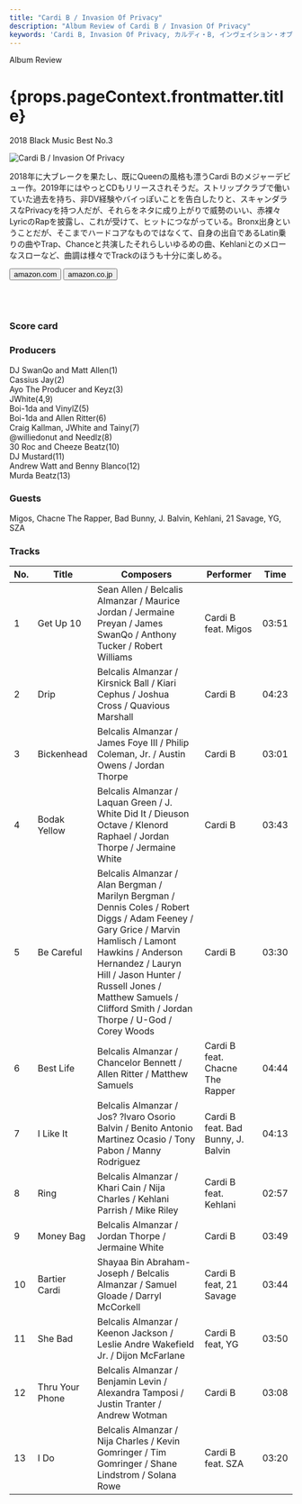 ```yaml
---
title: "Cardi B / Invasion Of Privacy"
description: "Album Review of Cardi B / Invasion Of Privacy"
keywords: 'Cardi B, Invasion Of Privacy, カルディ・B, インヴェイション・オブ・プライバシー'
---
```





<p className="largeP">Album Review</p>
<h1 className="h1--no--margin">{props.pageContext.frontmatter.title}</h1>
<p className="largeP"><Link to="/best50/2018/">2018 Black Music Best No.3</Link></p>

<Row  className="image-card-group">
	<Column colMd={"4"} colLg={"4"} noGutterMdLeft="">
       <ImageCard>

![Cardi B / Invasion Of Privacy](../../images/cd/cardib1L.jpg) 

</ImageCard>
	</Column>
	<Column colMd={"8"} colLg={"8"} noGutterMdLeft="">
	<p>
	2018年に大ブレークを果たし、既にQueenの風格も漂うCardi Bのメジャーデビュー作。2019年にはやっとCDもリリースされそうだ。ストリップクラブで働いていた過去を持ち、非DV経験やバイっぽいことを告白したりと、スキャンダラスなPrivacyを持つ人だが、それらをネタに成り上がりで威勢のいい、赤裸々LyricのRapを披露し、これが受けて、ヒットにつながっている。Bronx出身ということだが、そこまでハードコアなものではなくて、自身の出自であるLatin乗りの曲やTrap、Chanceと共演したそれらしいゆるめの曲、Kehlaniとのメローなスローなど、曲調は様々でTrackのほうも十分に楽しめる。
	</p>
	<div>
	  <Button href="https://amzn.to/2zwae73" kind="primary" size="small" renderIcon={ArrowUpRight24}>
      amazon.com
      </Button>
      <Button href="https://amzn.to/3e5D7WM" kind="secondary" size="small" renderIcon={ArrowUpRight24}>
      amazon.co.jp
      </Button>
	</div>
	<a style="display:inline-block;overflow:hidden;background:url(https://linkmaker.itunes.apple.com/ja-jp/lockup.svg?releaseDate=2018-04-06&kind=album&bubble=apple_music&style=mono-black) no-repeat;width:180px;height:45px;" href="https://geo.music.apple.com/jp/album/invasion-of-privacy/1368156323?mt=1&app=music&ls=1"></a>
	<a style="display:inline-block;overflow:hidden;background:url(https://linkmaker.itunes.apple.com/ja-jp/badge-lrg.svg?releaseDate=2018-04-06T00:00:00Z&kind=album&bubble=itunes_music) no-repeat;width:140px;height:45px;" href="https://geo.music.apple.com/jp/album/invasion-of-privacy/1368156323?app=itunes"></a>
	</Column>
</Row>
<Row >
	<Column colMd={"4"} colLg={"4"} noGutterMdLeft="">
<div>
    <h3>Score card</h3>
	<SliderJS1 value="2" />
    <SliderJS2 value="1" />
	<SliderJS3 value="1" />
    <SliderJS4 value="9" />
</div>
</Column>
<Column colMd={"8"} colLg={"8"} noGutterMdLeft="">
<div>
<h3>Producers</h3>
<p>
DJ SwanQo and Matt Allen(1)
<br/>Cassius Jay(2)
<br/>Ayo The Producer and Keyz(3)
<br/>JWhite(4,9)
<br/>Boi-1da and VinylZ(5)
<br/>Boi-1da and Allen Ritter(6)
<br/>Craig Kallman, JWhite and Tainy(7)
<br/>@williedonut and Needlz(8)
<br/>30 Roc and Cheeze Beatz(10)
<br/>DJ Mustard(11)
<br/>Andrew Watt and Benny Blanco(12)
<br/>Murda Beatz(13)
</p>
<h3>Guests</h3>
<p>
Migos, Chacne The Rapper, Bad Bunny, J. Balvin, Kehlani, 21 Savage, YG, SZA
</p>
</div>
</Column>
</Row>

<h3>Tracks</h3>

| No. |	 Title          | Composers                                                                                                                                                                                                                                                                               	|	 Performer                       | Time	 |
| --- |	--------------- | ----------------------------------------------------------------------------------------------------------------------------------------------------------------------------------------------------------------------------------------------------------------------------------------- | ---------------------------------- | ----- |
| 1	  |	Get Up 10      	| Sean Allen / Belcalis Almanzar / Maurice Jordan / Jermaine Preyan / James SwanQo / Anthony Tucker / Robert Williams                                                                                                                                                                      	| Cardi B feat. Migos                | 03:51 |
| 2	  |	Drip           	| Belcalis Almanzar / Kirsnick Ball / Kiari Cephus / Joshua Cross / Quavious Marshall                                                                                                                                                                                                      	| Cardi B                            | 04:23 |
| 3	  |	Bickenhead     	| Belcalis Almanzar / James Foye III / Philip Coleman, Jr. / Austin Owens / Jordan Thorpe                                                                                                                                                                                                  	| Cardi B                            | 03:01 |
| 4	  |	Bodak Yellow   	| Belcalis Almanzar / Laquan Green / J. White Did It / Dieuson Octave / Klenord Raphael / Jordan Thorpe / Jermaine White                                                                                                                                                                   	| Cardi B                            | 03:43 |
| 5	  |	Be Careful     	| Belcalis Almanzar / Alan Bergman / Marilyn Bergman / Dennis Coles / Robert Diggs / Adam Feeney / Gary Grice / Marvin Hamlisch / Lamont Hawkins / Anderson Hernandez / Lauryn Hill / Jason Hunter / Russell Jones / Matthew Samuels / Clifford Smith / Jordan Thorpe / U-God / Corey Woods	| Cardi B                            | 03:30 |
| 6	  |	Best Life      	| Belcalis Almanzar / Chancelor Bennett / Allen Ritter / Matthew Samuels                                                                                                                                                                                                                   	| Cardi B feat. Chacne The Rapper    | 04:44 |
| 7	  |	I Like It      	| Belcalis Almanzar / Jos? ?lvaro Osorio Balvin / Benito Antonio Martinez Ocasio / Tony Pabon / Manny Rodriguez                                                                                                                                                                            	| Cardi B feat. Bad Bunny, J. Balvin | 04:13 |
| 8	  |	Ring           	| Belcalis Almanzar / Khari Cain / Nija Charles / Kehlani Parrish / Mike Riley                                                                                                                                                                                                             	| Cardi B feat. Kehlani              | 02:57 |
| 9	  |	Money Bag      	| Belcalis Almanzar / Jordan Thorpe / Jermaine White                                                                                                                                                                                                                                       	| Cardi B                            | 03:49 |
| 10  |	Bartier Cardi  	| Shayaa Bin Abraham-Joseph / Belcalis Almanzar / Samuel Gloade / Darryl McCorkell                                                                                                                                                                                                         	| Cardi B feat, 21 Savage            | 03:44 |
| 11  |	She Bad        	| Belcalis Almanzar / Keenon Jackson / Leslie Andre Wakefield Jr. / Dijon McFarlane                                                                                                                                                                                                        	| Cardi B feat, YG                   | 03:50 |
| 12  |	Thru Your Phone	| Belcalis Almanzar / Benjamin Levin / Alexandra Tamposi / Justin Tranter / Andrew Wotman                                                                                                                                                                                                  	| Cardi B                            | 03:08 |
| 13  |	I Do           	| Belcalis Almanzar / Nija Charles / Kevin Gomringer / Tim Gomringer / Shane Lindstrom / Solana Rowe                                                                                                                                                                                       	| Cardi B feat. SZA                  | 03:20 |
